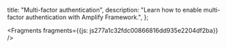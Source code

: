   title: "Multi-factor authentication",
  description: "Learn how to enable multi-factor authentication with Amplify Framework.",
};






<Fragments fragments={{js: js277a1c32fdc00866816dd935e2204df2ba}} />